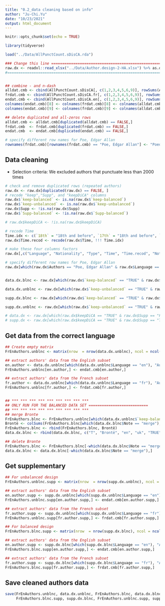 ```yaml
---
title: "0.2_data cleaning based on info"
author: "Ju-Chi.Yu"
date: "10/23/2021"
output: html_document
---
```


```r
knitr::opts_chunk$set(echo = TRUE)

library(tidyverse)

load("../Data/AllPunctCount.sDisCA.rda")

### Change this line ========================================================
raw.dx <- readxl::read_xlsx("../Data/Author.design-2-HA.xlsx") %>% as.data.frame
#============================================================================


## combine - and n-dash
alldat.cmb <- cbind(AllPunctCount.sDisCA[, c(1,2,3,4,5,6,9)], rowSums(AllPunctCount.sDisCA[,10:12]), AllPunctCount.sDisCA[,7] + AllPunctCount.sDisCA[,8])
frdat.cmb <- cbind(AllPunctCount.sDisCA.fr[, c(1,2,3,4,5,6,9)], rowSums(AllPunctCount.sDisCA.fr[,10:12]), AllPunctCount.sDisCA.fr[,7] + AllPunctCount.sDisCA.fr[,8])
endat.cmb <- cbind(AllPunctCount.sDisCA.en[, c(1,2,3,4,5,6,9)], rowSums(AllPunctCount.sDisCA.en[,10:12]), AllPunctCount.sDisCA.en[,7] + AllPunctCount.sDisCA.en[,8])
colnames(endat.cmb)[8] <- colnames(frdat.cmb)[8] <- colnames(alldat.cmb)[8] <- "\"\u00AB\u00BB"
colnames(endat.cmb)[9] <- colnames(frdat.cmb)[9] <- colnames(alldat.cmb)[9] <- "-\u2013"

## delete duplicated and all-zeros rows
alldat.cmb <- alldat.cmb[duplicated(alldat.cmb) == FALSE,]
frdat.cmb  <- frdat.cmb[duplicated(frdat.cmb) == FALSE,]
endat.cmb  <- endat.cmb[duplicated(endat.cmb) == FALSE,]

# specify different row names for Poe, Edgar Allan
rownames(frdat.cmb)[rownames(frdat.cmb) == "Poe, Edgar Allan"] <- "Poedelaire"

```

## Data cleaning

+ Selection criteria: We excluded authors that punctuate less than 2000 times

```r
# check and remove duplicated rows (repeated authors)
raw.dx <- raw.dx[duplicated(raw.dx) == FALSE, ]
# recode "keep","Supp", and "keepDiCA" columns
raw.dx$`keep-balanced` <- is.na(raw.dx$`keep-balanced`)
raw.dx$`keep-unbalanced` <- is.na(raw.dx$`keep-unbalanced`)
raw.dx$Supp <- !is.na(raw.dx$Supp)
raw.dx$`Supp-balanced` <- !is.na(raw.dx$`Supp-balanced`)

# raw.dx$keepDiCA <- !is.na(raw.dx$keepDiCA)

# recode Time
Time.idx <- c(`18th` = "18th and before", `17th` = "18th and before", `14th` = "18th and before", `16th` = "18th and before", `20th` = "20th on", `21st` = "20th on")
raw.dx$Time.recod <- recode(raw.dx$Time, !!! Time.idx)

# make these four columns factors
raw.dx[,c("Language", "Nationality", "Type", "Time", "Time.recod", "Note")] <- lapply(raw.dx[,c("Language", "Nationality", "Type", "Time", "Time.recod", "Note")], factor)

# specify different row names for Poe, Edgar Allan
raw.dx[which(raw.dx$Authors == "Poe, Edgar Allan" & raw.dx$Language == "fr"),"Authors"] <- "Poedelaire"


data.dx.blnc <- raw.dx[which(raw.dx$`keep-balanced` == "TRUE" & raw.dx$`Supp-balanced` == "FALSE"),]

data.dx.unblnc <- raw.dx[which(raw.dx$`keep-unbalanced` == "TRUE" & raw.dx$Supp == "FALSE"),]

supp.dx.blnc <- raw.dx[which(raw.dx$`keep-balanced` == "TRUE" & raw.dx$`Supp-balanced` == "TRUE"),]

supp.dx.unblnc <- raw.dx[which(raw.dx$`keep-unbalanced` == "TRUE" & raw.dx$Supp == "TRUE"),]

# data.dx <- raw.dx[which(raw.dx$keepDiCA == "TRUE" & raw.dx$Supp == "FALSE"),]
# supp.dx <- raw.dx[which(raw.dx$keepDiCA == "TRUE" & raw.dx$Supp == "TRUE"),]
```

## Get data from the correct language

```r
## Create empty matrix
FrEnAuthors.unblnc <- matrix(nrow  = nrow(data.dx.unblnc), ncol = ncol(alldat.cmb), dimnames = list(data.dx.unblnc$Authors, colnames(alldat.cmb)))

## extract authors' data from the English subset
en.author <- data.dx.unblnc[which(data.dx.unblnc$Language == "en"), "Authors"]
FrEnAuthors.unblnc[en.author,] <- endat.cmb[en.author,]

## extract authors' data from the French subset
fr.author <- data.dx.unblnc[which(data.dx.unblnc$Language == "fr"), "Authors"]
FrEnAuthors.unblnc[fr.author,] <- frdat.cmb[fr.author,]


## *** *** *** *** *** *** *** *** ***
## ONLY RUN FOR THE BALANCED DATA SET ===========================
## *** *** *** *** *** *** *** *** ***
## merge Bronte
FrEnAuthors.blnc <- FrEnAuthors.unblnc[which(data.dx.unblnc$`keep-balanced` == TRUE),]
Brontë <- colSums(FrEnAuthors.blnc[which(data.dx.blnc$Note == "merge"),] )
FrEnAuthors.blnc <- rbind(FrEnAuthors.blnc, Brontë)
data.dx.blnc <- rbind(data.dx.blnc, c("T", "Brontë", "en", "uk", "TRUE", "TRUE", "FALSE", "FALSE", "novelist", "19th", NA, "19th"))

## delete Bronte
FrEnAuthors.blnc <- FrEnAuthors.blnc[-which(data.dx.blnc$Note == "merge"),]
data.dx.blnc <- data.dx.blnc[-which(data.dx.blnc$Note == "merge"),]
```

## Get supplementary

```r
## For unbalanced design
FrEnAuthors.unblnc.supp <- matrix(nrow  = nrow(supp.dx.unblnc), ncol = ncol(alldat.cmb), dimnames = list(supp.dx.unblnc$Authors, colnames(alldat.cmb)))

## extract authors' data from the English subset
en.author.supp <- supp.dx.unblnc[which(supp.dx.unblnc$Language == "en"), "Authors"]
FrEnAuthors.unblnc.supp[en.author.supp,] <- endat.cmb[en.author.supp,]

## extract authors' data from the French subset
fr.author.supp <- supp.dx.unblnc[which(supp.dx.unblnc$Language == "fr"), "Authors"]
FrEnAuthors.unblnc.supp[fr.author.supp,] <- frdat.cmb[fr.author.supp,]

## For balanced design
FrEnAuthors.blnc.supp <- matrix(nrow  = nrow(supp.dx.blnc), ncol = ncol(alldat.cmb), dimnames = list(supp.dx.blnc$Authors, colnames(alldat.cmb)))

## extract authors' data from the English subset
en.author.supp <- supp.dx.blnc[which(supp.dx.blnc$Language == "en"), "Authors"]
FrEnAuthors.blnc.supp[en.author.supp,] <- endat.cmb[en.author.supp,]

## extract authors' data from the French subset
fr.author.supp <- supp.dx.blnc[which(supp.dx.blnc$Language == "fr"), "Authors"]
FrEnAuthors.blnc.supp[fr.author.supp,] <- frdat.cmb[fr.author.supp,]
```

## Save cleaned authors data

```r
save(FrEnAuthors.unblnc, data.dx.unblnc, FrEnAuthors.blnc, data.dx.blnc, 
     FrEnAuthors.blnc.supp, supp.dx.blnc, FrEnAuthors.unblnc.supp, supp.dx.unblnc, file = "../Data/EnFrAuthors_blnc_unblnc.rda")
```




